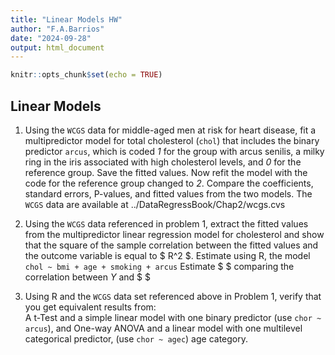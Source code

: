 ```yaml
---
title: "Linear Models HW"
author: "F.A.Barrios"
date: "2024-09-28"
output: html_document
---
```


```r
knitr::opts_chunk$set(echo = TRUE)
```

## Linear Models
1. Using the `WCGS` data for middle-aged men at risk for heart disease, fit a multipredictor model for total cholesterol (`chol`) that includes the binary predictor `arcus`, which is coded *1* for the group with arcus senilis, a milky ring in the iris associated with high cholesterol levels, and *0* for the reference group. Save the fitted values. Now refit the model with the code for the reference group changed to *2*. Compare the coefficients, standard errors, P-values, and fitted values from the two models. The `WCGS` data are available at ../DataRegressBook/Chap2/wcgs.cvs  

2. Using the `WCGS` data referenced in problem 1, extract the fitted values from the multipredictor linear regression model for cholesterol and show that the square of the sample correlation between the fitted values and the outcome variable is equal to $ R^2 $.  Estimate using R, the model  `chol ~ bmi + age + smoking + arcus`  Estimate $ \sqrt{R^2} $ comparing the correlation between $Y$ and $ \hat{Y} $

3. Using R and the `WCGS` data set referenced above in Problem 1, verify that you get equivalent results from:  
A t-Test and a simple linear model with one binary predictor (use `chor ~ arcus`), and One-way ANOVA and a linear model with one multilevel categorical predictor, (use `chor ~ agec`) age category.  